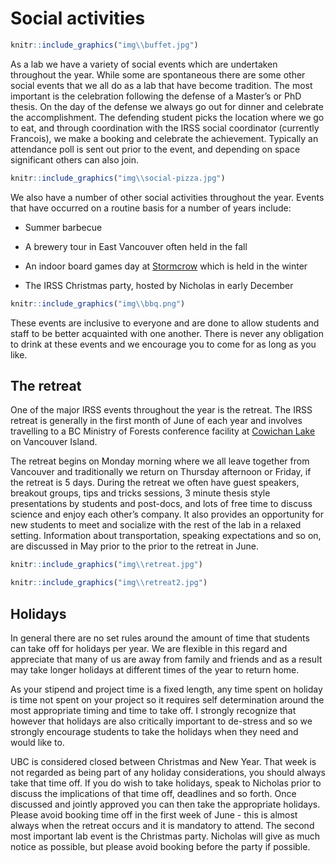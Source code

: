# Social activities {-#social}

```r
knitr::include_graphics("img\\buffet.jpg")
```

As a lab we have a variety of social events which are undertaken throughout the year. While  some are spontaneous there are some other social events that we all do as a lab that have become tradition. The most important is the celebration following the defense of a Master’s or PhD thesis. On the day of the defense we always go out for dinner and celebrate the accomplishment. The defending student picks the location where we go to eat, and through coordination with the IRSS social coordinator (currently Francois), we make a booking and celebrate the achievement. Typically an attendance poll is sent out prior to the event, and depending on space significant others can also join. 
 
```r
knitr::include_graphics("img\\social-pizza.jpg")
``` 

We also have a number of other social activities throughout the year. Events that have occurred on a routine basis for a number of years include:

* Summer barbecue

* A brewery tour in East Vancouver often held in the fall 

* An indoor board games day at [Stormcrow](https://www.stormcrow.com/) which is held in the winter 

* The IRSS Christmas party, hosted by Nicholas in early December

```r
knitr::include_graphics("img\\bbq.png")
```

These events are inclusive to everyone and are done to allow students and staff to be better acquainted with one another. There is never any obligation to drink at these events and we encourage you to come for as long as you like.

## The retreat {-#retreat}

One of the major IRSS events throughout the year is the retreat. The IRSS retreat is  generally in the first month of June of each year and involves travelling to a BC Ministry of Forests conference facility at [Cowichan Lake](http://www.town.lakecowichan.bc.ca/) on Vancouver Island. 

The retreat begins on Monday morning where we all leave together from Vancouver and traditionally we return on Thursday afternoon or Friday, if the retreat is 5 days. During the retreat we often have guest speakers, breakout groups, tips and tricks sessions, 3 minute thesis style presentations by students and post-docs, and lots of free time to discuss science and enjoy each other’s company. It also provides an opportunity for new students to meet and socialize with the rest of the lab in a relaxed setting. Information about transportation, speaking expectations and so on, are discussed in May prior to the prior to the retreat in June.

```r
knitr::include_graphics("img\\retreat.jpg")
```

```r
knitr::include_graphics("img\\retreat2.jpg")
```

## Holidays {-#holidays}

In general there are no set rules around the amount of time that students can take off for holidays per year. We are flexible in this regard and appreciate that many of us are away from family and friends and as a result may take longer holidays at different times of the year to return home. 

As your stipend and project time is a fixed length, any time spent on holiday is time not spent on your project so it requires self determination around the most appropriate timing and time to take off. I strongly recognize that however that holidays are also critically important to de-stress and so we strongly encourage students to take the holidays when they need and would like to. 

UBC is considered closed between Christmas and New Year. That week is not regarded as being part of any holiday considerations, you should always take that time off. If you do wish to take holidays, speak to Nicholas prior to discuss the implications of that time off, deadlines and so forth. Once discussed and jointly approved you can then take the appropriate holidays. Please avoid booking time off in the first week of June - this is almost always when the retreat occurs and it is mandatory to attend. The second most important lab event is the Christmas party. Nicholas will give as much notice as possible, but please avoid booking before the party if possible. 



